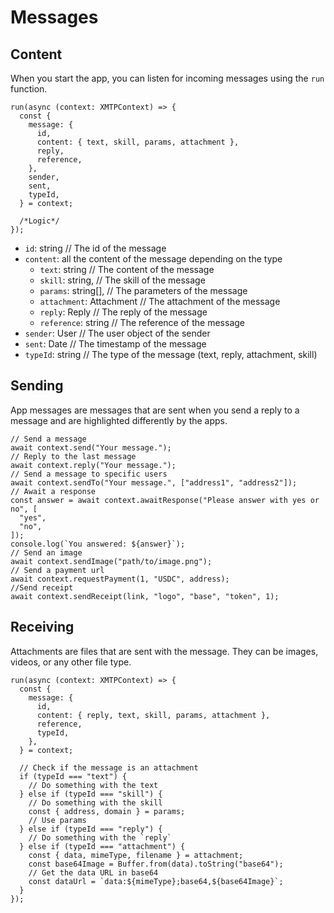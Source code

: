 # Messages

## Content

When you start the app, you can listen for incoming messages using the `run` function.

```tsx [src/index.ts]
run(async (context: XMTPContext) => {
  const {
    message: {
      id,
      content: { text, skill, params, attachment },
      reply,
      reference,
    },
    sender,
    sent,
    typeId,
  } = context;

  /*Logic*/
});
```

- `id`: string // The id of the message
- `content`: all the content of the message depending on the type
  - `text`: string // The content of the message
  - `skill`: string, // The skill of the message
  - `params`: string[], // The parameters of the message
  - `attachment`: Attachment // The attachment of the message
  - `reply`: Reply // The reply of the message
  - `reference`: string // The reference of the message
- `sender`: User // The user object of the sender
- `sent`: Date // The timestamp of the message
- `typeId`: string // The type of the message (text, reply, attachment, skill)

## Sending

App messages are messages that are sent when you send a reply to a message and are highlighted differently by the apps.

```tsx
// Send a message
await context.send("Your message.");
// Reply to the last message
await context.reply("Your message.");
// Send a message to specific users
await context.sendTo("Your message.", ["address1", "address2"]);
// Await a response
const answer = await context.awaitResponse("Please answer with yes or no", [
  "yes",
  "no",
]);
console.log(`You answered: ${answer}`);
// Send an image
await context.sendImage("path/to/image.png");
// Send a payment url
await context.requestPayment(1, "USDC", address);
//Send receipt
await context.sendReceipt(link, "logo", "base", "token", 1);
```

## Receiving

Attachments are files that are sent with the message. They can be images, videos, or any other file type.

```tsx
run(async (context: XMTPContext) => {
  const {
    message: {
      id,
      content: { reply, text, skill, params, attachment },
      reference,
      typeId,
    },
  } = context;

  // Check if the message is an attachment
  if (typeId === "text") {
    // Do something with the text
  } else if (typeId === "skill") {
    // Do something with the skill
    const { address, domain } = params;
    // Use params
  } else if (typeId === "reply") {
    // Do something with the `reply`
  } else if (typeId === "attachment") {
    const { data, mimeType, filename } = attachment;
    const base64Image = Buffer.from(data).toString("base64");
    // Get the data URL in base64
    const dataUrl = `data:${mimeType};base64,${base64Image}`;
  }
});
```
